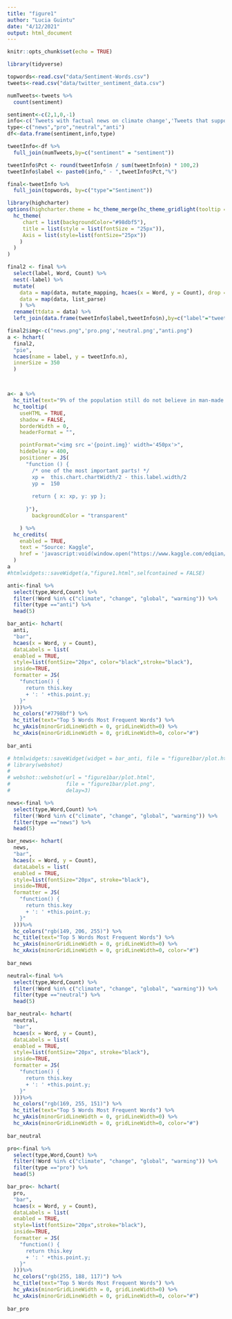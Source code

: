 ```yaml
---
title: "figure1"
author: "Lucia Guintu"
date: "4/12/2021"
output: html_document
---
```


```r
knitr::opts_chunk$set(echo = TRUE)
```

```r
library(tidyverse)

```

```r
topwords<-read.csv("data/Sentiment-Words.csv")
tweets<-read.csv("data/twitter_sentiment_data.csv")
```

```r
numTweets<-tweets %>% 
  count(sentiment)
```


```r
sentiment<-c(2,1,0,-1)
info<-c('Tweets with factual news on climate change','Tweets that support the belief of man-made climate change','Tweets that neither support nor refuse the belief of man-made climate change','Tweets that do not believe in man-made climate change')
type<-c("news","pro","neutral","anti")
df<-data.frame(sentiment,info,type)
```

```r
tweetInfo<-df %>% 
  full_join(numTweets,by=c("sentiment" = "sentiment"))

tweetInfo$Pct <- round(tweetInfo$n / sum(tweetInfo$n) * 100,2)
tweetInfo$label <- paste0(info," - ",tweetInfo$Pct,"%")
```

```r
final<-tweetInfo %>% 
  full_join(topwords, by=c("type"="Sentiment"))

```
```r
library(highcharter)
options(highcharter.theme = hc_theme_merge(hc_theme_gridlight(tooltip = list(valueDecimals = 0)),
  hc_theme(
     chart = list(backgroundColor="#98dbf5"),
     title = list(style = list(fontSize = "25px")),
     Axis = list(style=list(fontSize="25px"))
    )
  )
)
```


```r
final2 <- final %>% 
  select(label, Word, Count) %>% 
  nest(-label) %>% 
  mutate(
    data = map(data, mutate_mapping, hcaes(x = Word, y = Count), drop = TRUE),
    data = map(data, list_parse)
    ) %>%
  rename(ttdata = data) %>% 
  left_join(data.frame(tweetInfo$label,tweetInfo$n),by=c("label"="tweetInfo.label"))

```
```r

final2$img<-c("news.png",'pro.png','neutral.png',"anti.png")
a <- hchart(
  final2,
  "pie",
  hcaes(name = label, y = tweetInfo.n),
  innerSize = 350
  )



a<- a %>% 
  hc_title(text="9% of the population still do not believe in man-made climate change.") %>% 
  hc_tooltip(
    useHTML = TRUE,
    shadow = FALSE,
    borderWidth = 0,
    headerFormat = "",

    pointFormat="<img src ='{point.img}' width='450px'>",
    hideDelay = 400,
    positioner = JS(
      "function () {
        /* one of the most important parts! */
        xp =  this.chart.chartWidth/2 - this.label.width/2
        yp =  150
      
        return { x: xp, y: yp };
      
      }"),
        backgroundColor = "transparent"

    ) %>% 
  hc_credits(
    enabled = TRUE, 
    text = "Source: Kaggle",
    href = 'javascript:void(window.open("https://www.kaggle.com/edqian/twitter-climate-change-sentiment-dataset","_blank"))'
  )
a
#htmlwidgets::saveWidget(a,"figure1.html",selfcontained = FALSE)
```


```r
anti<-final %>% 
  select(type,Word,Count) %>% 
  filter(!Word %in% c("climate", "change", "global", "warming")) %>% 
  filter(type =="anti") %>% 
  head(5)

bar_anti<- hchart(
  anti,
  "bar",
  hcaes(x = Word, y = Count),
  dataLabels = list(
  enabled = TRUE,
  style=list(fontSize="20px", color="black",stroke="black"),
  inside=TRUE,
  formatter = JS(
    "function() {
      return this.key
      + ': ' +this.point.y;
    }"
  )))%>% 
  hc_colors("#7798bf") %>% 
  hc_title(text="Top 5 Words Most Frequent Words") %>% 
  hc_yAxis(minorGridLineWidth = 0, gridLineWidth=0) %>% 
  hc_xAxis(minorGridLineWidth = 0, gridLineWidth=0, color="#")
  
bar_anti

# htmlwidgets::saveWidget(widget = bar_anti, file = "figure1bar/plot.html")
# library(webshot)
# 
# webshot::webshot(url = "figure1bar/plot.html", 
#                  file = "figure1bar/plot.png",
#                  delay=3)
```


```r
news<-final %>% 
  select(type,Word,Count) %>% 
  filter(!Word %in% c("climate", "change", "global", "warming")) %>% 
  filter(type =="news") %>% 
  head(5)

bar_news<- hchart(
  news,
  "bar",
  hcaes(x = Word, y = Count),
  dataLabels = list(
  enabled = TRUE,
  style=list(fontSize="20px", stroke="black"),
  inside=TRUE,
  formatter = JS(
    "function() {
      return this.key
      + ': ' +this.point.y;
    }"
  )))%>% 
  hc_colors("rgb(149, 206, 255)") %>% 
  hc_title(text="Top 5 Words Most Frequent Words") %>% 
  hc_yAxis(minorGridLineWidth = 0, gridLineWidth=0) %>% 
  hc_xAxis(minorGridLineWidth = 0, gridLineWidth=0, color="#")
  
bar_news

```

```r
neutral<-final %>% 
  select(type,Word,Count) %>% 
  filter(!Word %in% c("climate", "change", "global", "warming")) %>% 
  filter(type =="neutral") %>% 
  head(5)

bar_neutral<- hchart(
  neutral,
  "bar",
  hcaes(x = Word, y = Count),
  dataLabels = list(
  enabled = TRUE,
  style=list(fontSize="20px", stroke="black"),
  inside=TRUE,
  formatter = JS(
    "function() {
      return this.key
      + ': ' +this.point.y;
    }"
  )))%>% 
  hc_colors("rgb(169, 255, 151)") %>% 
  hc_title(text="Top 5 Words Most Frequent Words") %>% 
  hc_yAxis(minorGridLineWidth = 0, gridLineWidth=0) %>% 
  hc_xAxis(minorGridLineWidth = 0, gridLineWidth=0, color="#")
  
bar_neutral

```

```r
pro<-final %>% 
  select(type,Word,Count) %>% 
  filter(!Word %in% c("climate", "change", "global", "warming")) %>% 
  filter(type =="pro") %>% 
  head(5)

bar_pro<- hchart(
  pro,
  "bar",
  hcaes(x = Word, y = Count),
  dataLabels = list(
  enabled = TRUE,
  style=list(fontSize="20px",stroke="black"),
  inside=TRUE,
  formatter = JS(
    "function() {
      return this.key
      + ': ' +this.point.y;
    }"
  )))%>% 
  hc_colors("rgb(255, 188, 117)") %>% 
  hc_title(text="Top 5 Words Most Frequent Words") %>% 
  hc_yAxis(minorGridLineWidth = 0, gridLineWidth=0) %>% 
  hc_xAxis(minorGridLineWidth = 0, gridLineWidth=0, color="#")
  
bar_pro
```

